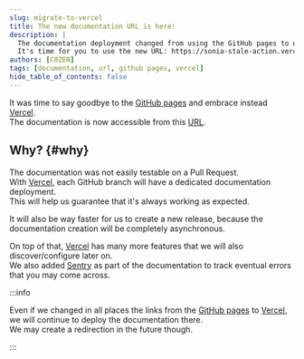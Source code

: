 ```yaml
---
slug: migrate-to-vercel
title: The new documentation URL is here!
description: |
  The documentation deployment changed from using the GitHub pages to using Vercel.
  It's time for you to use the new URL: https://sonia-stale-action.vercel.app.
authors: [C0ZEN]
tags: [documentation, url, github pages, vercel]
hide_table_of_contents: false
---
```


It was time to say goodbye to the [GitHub pages](https://pages.github.com) and embrace instead [Vercel](https://vercel.com).  
The documentation is now accessible from this [URL](https://sonia-stale-action.vercel.app).

<!--truncate-->

## Why? {#why}

The documentation was not easily testable on a Pull Request.  
With [Vercel](https://vercel.com), each GitHub branch will have a dedicated documentation deployment.  
This will help us guarantee that it's always working as expected.

It will also be way faster for us to create a new release, because the documentation creation will be completely asynchronous.

On top of that, [Vercel](https://vercel.com) has many more features that we will also discover/configure later on.  
We also added [Sentry](https://sentry.io) as part of the documentation to track eventual errors that you may come across.

:::info

Even if we changed in all places the links from the [GitHub pages](https://sonia-corporation.github.io/stale/) to [Vercel](https://sonia-stale-action.vercel.app), we will continue to deploy the documentation there.  
We may create a redirection in the future though.

:::
